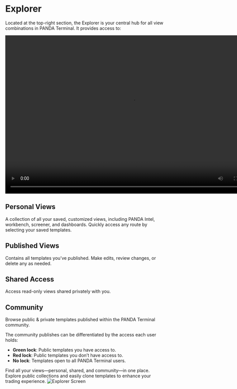 
# Explorer

Located at the top-right section, the Explorer is your central hub for all view combinations in PANDA Terminal. It provides access to:

<video width="800" height="500" autoPlay loop>
  <source src={ExplorerViews} type="video/mp4"></source>
</video>

## Personal Views

A collection of all your saved, customized views, including PANDA Intel, workbench, screener, and dashboards. Quickly access any route by selecting your saved templates.

## Published Views

Contains all templates you’ve published. Make edits, review changes, or delete any as needed.

## Shared Access

Access read-only views shared privately with you.

## Community

Browse public & private templates published within the PANDA Terminal community.

The community publishes can be differentiated by the access each user holds:

- **Green lock**: Public templates you have access to.
- **Red lock**: Public templates you don’t have access to.
- **No lock**: Templates open to all PANDA Terminal users.

Find all your views—personal, shared, and community—in one place. Explore public collections and easily clone templates to enhance your trading experience.
![Explorer Screen](./../../assets/images/explorer-1.avif)
